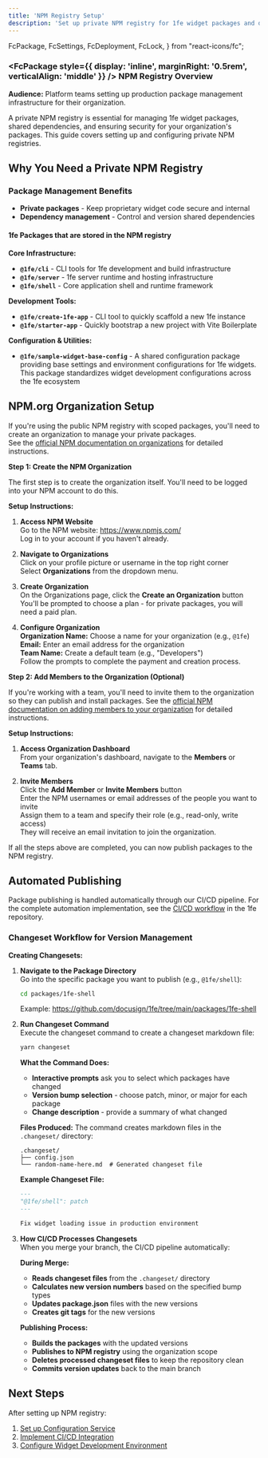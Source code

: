 ```yaml
---
title: 'NPM Registry Setup'
description: 'Set up private NPM registry for 1fe widget packages and dependencies'
---
```


  FcPackage,
  FcSettings,
  FcDeployment,
  FcLock,
} from "react-icons/fc";

<div className="infrastructure-header">

### <FcPackage style={{ display: 'inline', marginRight: '0.5rem', verticalAlign: 'middle' }} /> NPM Registry Overview

**Audience:** Platform teams setting up production package management infrastructure for their organization.

A private NPM registry is essential for managing 1fe widget packages, shared dependencies, and ensuring security for your organization's packages. This guide covers setting up and configuring private NPM registries.

</div>

## Why You Need a Private NPM Registry

### Package Management Benefits
- **Private packages** - Keep proprietary widget code secure and internal
- **Dependency management** - Control and version shared dependencies

#### 1fe Packages that are stored in the NPM registry

**Core Infrastructure:**
- **`@1fe/cli`** - CLI tools for 1fe development and build infrastructure
- **`@1fe/server`** - 1fe server runtime and hosting infrastructure
- **`@1fe/shell`** - Core application shell and runtime framework

**Development Tools:**
- **`@1fe/create-1fe-app`** - CLI tool to quickly scaffold a new 1fe instance
- **`@1fe/starter-app`** - Quickly bootstrap a new project with Vite Boilerplate

**Configuration & Utilities:**
- **`@1fe/sample-widget-base-config`** - A shared configuration package providing base settings and environment configurations for 1fe widgets. This package standardizes widget development configurations across the 1fe ecosystem

## NPM.org Organization Setup

If you're using the public NPM registry with scoped packages, you'll need to create an organization to manage your private packages.  
See the [official NPM documentation on organizations](https://docs.npmjs.com/organizations) for detailed instructions.

**Step 1: Create the NPM Organization**

The first step is to create the organization itself. You'll need to be logged into your NPM account to do this.

**Setup Instructions:**

<section>

1. **Access NPM Website**  
   Go to the NPM website: https://www.npmjs.com/  
   Log in to your account if you haven't already.

2. **Navigate to Organizations**  
   Click on your profile picture or username in the top right corner  
   Select **Organizations** from the dropdown menu.

3. **Create Organization**  
   On the Organizations page, click the **Create an Organization** button  
   You'll be prompted to choose a plan - for private packages, you will need a paid plan.

4. **Configure Organization**  
   **Organization Name:** Choose a name for your organization (e.g., `@1fe`)  
   **Email:** Enter an email address for the organization  
   **Team Name:** Create a default team (e.g., "Developers")  
   Follow the prompts to complete the payment and creation process.

</section>

**Step 2: Add Members to the Organization (Optional)**

If you're working with a team, you'll need to invite them to the organization so they can publish and install packages. See the [official NPM documentation on adding members to your organization](https://docs.npmjs.com/adding-members-to-your-organization) for detailed instructions.

**Setup Instructions:**

<section>

1. **Access Organization Dashboard**  
   From your organization's dashboard, navigate to the **Members** or **Teams** tab.

2. **Invite Members**  
   Click the **Add Member** or **Invite Members** button  
   Enter the NPM usernames or email addresses of the people you want to invite  
   Assign them to a team and specify their role (e.g., read-only, write access)  
   They will receive an email invitation to join the organization.

</section>

If all the steps above are completed, you can now publish packages to the NPM registry.

## Automated Publishing

Package publishing is handled automatically through our CI/CD pipeline. For the complete automation implementation, see the [CI/CD workflow](https://github.com/docusign/1fe/blob/main/.github/workflows/ci-cd.yml) in the 1fe repository.

### Changeset Workflow for Version Management

**Creating Changesets:**

1. **Navigate to the Package Directory**  
   Go into the specific package you want to publish (e.g., `@1fe/shell`):
   ```bash
   cd packages/1fe-shell
   ```
   Example: https://github.com/docusign/1fe/tree/main/packages/1fe-shell

2. **Run Changeset Command**  
   Execute the changeset command to create a changeset markdown file:
   ```bash
   yarn changeset
   ```
   
   **What the Command Does:**
   - **Interactive prompts** ask you to select which packages have changed
   - **Version bump selection** - choose patch, minor, or major for each package
   - **Change description** - provide a summary of what changed
   
   **Files Produced:**
   The command creates markdown files in the `.changeset/` directory:
   ```
   .changeset/
   ├── config.json
   └── random-name-here.md  # Generated changeset file
   ```
   
   **Example Changeset File:**
   ```markdown
   ---
   "@1fe/shell": patch
   ---
   
   Fix widget loading issue in production environment
   ```

3. **How CI/CD Processes Changesets**  
   When you merge your branch, the CI/CD pipeline automatically:
   
   **During Merge:**
   - **Reads changeset files** from the `.changeset/` directory
   - **Calculates new version numbers** based on the specified bump types
   - **Updates package.json** files with the new versions
   - **Creates git tags** for the new versions
   
   **Publishing Process:**
   - **Builds the packages** with the updated versions
   - **Publishes to NPM registry** using the organization scope
   - **Deletes processed changeset files** to keep the repository clean
   - **Commits version updates** back to the main branch

## Next Steps

After setting up NPM registry:
1. [Set up Configuration Service](/infrastructure/configuration-setup/)
2. [Implement CI/CD Integration](/infrastructure/project-setup/)
3. [Configure Widget Development Environment](/getting-started/local-development/) 